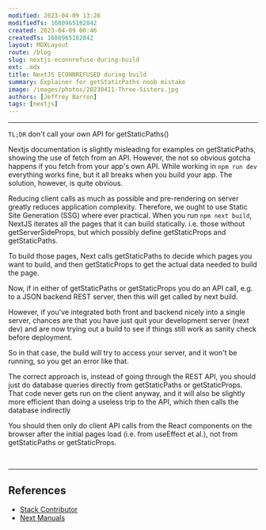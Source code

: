 ```yaml
---
modified: 2023-04-09 13:26
modifiedTs: 1680965182842  
created: 2023-04-09 00:46
createdTs: 1680965182842  
layout: MDXLayout  
route: /blog  
slug: nextjs-econnrefuse-during-build  
ext: .mdx  
title: NextJS ECONNREFUSED during build  
summary: Explainer for getStaticPaths noob mistake  
image: /images/photos/20230411-Three-Sisters.jpg
authors: [Jeffrey Barron]
tags: [nextjs]  
---
```


---

`TL;DR` don't call your own API for getStaticPaths()

Nextjs documentation is slightly misleading for examples on getStaticPaths, showing the use of fetch from an API. However, the not so obvious gotcha happens if you fetch from your app's own API. While working in `npm run dev` everything works fine, but it all breaks when you build your app. The solution, however, is quite obvious.

Reducing client calls as much as possible and pre-rendering on server greatly reduces application complexity. Therefore, we ought to use Static Site Generation (SSG) where ever practical. When you run `npm next build`, NextJS iterates all the pages that it can build statically. i.e. those without getServerSideProps, but which possibly define getStaticProps and getStaticPaths.

To build those pages, Next calls getStaticPaths to decide which pages you want to build, and then getStaticProps to get the actual data needed to build the page.

Now, if in either of getStaticPaths or getStaticProps you do an API call, e.g. to a JSON backend REST server, then this will get called by next build.

However, if you've integrated both front and backend nicely into a single server, chances are that you have just quit your development server (next dev) and are now trying out a build to see if things still work as sanity check before deployment.

So in that case, the build will try to access your server, and it won't be running, so you get an error like that.

The correct approach is, instead of going through the REST API, you should just do database queries directly from getStaticPaths or getStaticProps. That code never gets run on the client anyway, and it will also be slightly more efficient than doing a useless trip to the API, which then calls the database indirectly

You should then only do client API calls from the React components on the browser after the initial pages load (i.e. from useEffect et al.), not from getStaticPaths or getStaticProps.

<br /><hr />

## References

- [Stack Contributor](https://stackoverflow.com/a/67676463/18296218)  
- [Next Manuals](https://nextjs.org/docs/basic-features/data-fetching/get-static-props#write-server-side-code-directly)  
